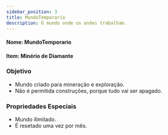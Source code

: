 ```yaml
---
sidebar_position: 3
title: MundoTemporario
description: O mundo onde os anões trabalham.
---
```


#### Nome: MundoTemporario

#### Item: Minério de Diamante

### Objetivo

- Mundo criado para mineração e exploração.
- Não é permitida construções, porque tudo vai ser apagado.

### Propriedades Especiais

- Mundo ilimitado.
- É resetado uma vez por mês.

